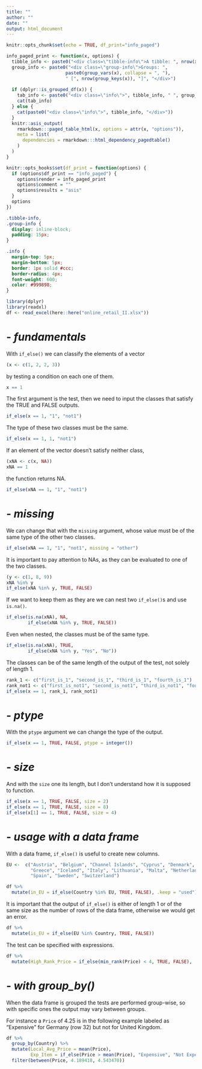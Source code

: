 ---
title: ""
author: ""
date: ""
output: html_document
---

```{r setup, include=FALSE}
knitr::opts_chunk$set(echo = TRUE, df_print="info_paged")
```

```{r, echo=FALSE}
info_paged_print <- function(x, options) {
  tibble_info <- paste0("<div class=\"tibble-info\">A tibble: ", nrow(x), " x ", ncol(x), "</div>")
  group_info <- paste0("<div class=\"group-info\">Groups: ", 
                      paste0(group_vars(x), collapse = ", "), 
                      " [", nrow(group_keys(x)), "]", "</div>")
  
  if (dplyr::is_grouped_df(x)) {
    tab_info <- paste0("<div class=\"info\">", tibble_info, " ", group_info, "</div>")
    cat(tab_info)
  } else {
    cat(paste0("<div class=\"info\">", tibble_info, "</div>"))
  }
  knitr::asis_output(
    rmarkdown:::paged_table_html(x, options = attr(x, "options")),
    meta = list(
      dependencies = rmarkdown:::html_dependency_pagedtable()
    )
  )
}

knitr::opts_hooks$set(df_print = function(options) {
  if (options$df_print == "info_paged") {
    options$render = info_paged_print
    options$comment = ""
    options$results = "asis"
  }
  options
})
```

```{css, echo=FALSE}
.tibble-info,
.group-info {
  display: inline-block;
  padding: 15px;
}

.info {
  margin-top: 5px;
  margin-bottom: 5px;
  border: 1px solid #ccc;
  border-radius: 4px;
  font-weight: 600;
  color: #999898;
}
```

```{r, message = FALSE, echo=FALSE}
library(dplyr)
library(readxl)
df <- read_excel(here::here("online_retail_II.xlsx"))
```

# - *fundamentals*

With `if_else()` we can classify the elements of a vector

```{r, df_print = "paged"}
(x <- c(1, 2, 2, 3))
```

by testing a condition on each one of them.

```{r, df_print = "paged"}
x == 1
```

The first argument is the test, then we need to input the classes that satisfy the TRUE and FALSE outputs.

```{r, df_print = "paged"}
if_else(x == 1, "1", "not1")
```

The type of these two classes must be the same.

```{r, error = TRUE, df_print = "paged"}
if_else(x == 1, 1, "not1")
```

If an element of the vector doesn't satisfy neither class, 

```{r, df_print = "paged"}
(xNA <- c(x, NA))
xNA == 1
```

the function returns NA.

```{r, df_print = "paged"}
if_else(xNA == 1, "1", "not1")
```

# - *missing*

We can change that with the `missing` argument, whose value must be of the same type of the other two classes.

```{r, df_print = "paged"}
if_else(xNA == 1, "1", "not1", missing = "other")
```

It is important to pay attention to NAs, as they can be evaluated to one of the two classes.

```{r, df_print = "paged"}
(y <- c(1, 8, 9))
xNA %in% y
if_else(xNA %in% y, TRUE, FALSE)
```

If we want to keep them as they are we can nest two `if_else()`s and use `is.na()`.

```{r, df_print = "paged"}
if_else(is.na(xNA), NA, 
        if_else(xNA %in% y, TRUE, FALSE))
```

Even when nested, the classes must be of the same type.

```{r, error = TRUE, df_print = "paged"}
if_else(is.na(xNA), TRUE, 
        if_else(xNA %in% y, "Yes", "No"))
```

The classes can be of the same length of the output of the test, not solely of length 1.

```{r, df_print = "paged"}
rank_1 <- c("first_is_1", "second_is_1", "third_is_1", "fourth_is_1")
rank_not1 <- c("first_is_not1", "second_is_not1", "third_is_not1", "fourth_is_not1")
if_else(x == 1, rank_1, rank_not1)
```

# - *ptype*

With the `ptype` argument we can change the type of the output.

```{r, df_print = "paged"}
if_else(x == 1, TRUE, FALSE, ptype = integer())
```

# - *size*

And with the `size` one its length, but I don't understand how it is supposed to function.

```{r, error = TRUE, df_print = "paged"}
if_else(x == 1, TRUE, FALSE, size = 2)
if_else(x == 1, TRUE, FALSE, size = 8)
if_else(x[1] == 1, TRUE, FALSE, size = 4)
```

# - *usage with a data frame*

With a data frame, `if_else()` is useful to create new columns.

```{r, df_print = "paged"}
EU <-  c("Austria", "Belgium", "Channel Islands", "Cyprus", "Denmark", "EIRE", "Finland", "France", "Germany", 
         "Greece", "Iceland", "Italy", "Lithuania", "Malta", "Netherlands", "Norway", "Poland", "Portugal", 
         "Spain", "Sweden", "Switzerland")
```
```{r}
df %>%
  mutate(in_EU = if_else(Country %in% EU, TRUE, FALSE), .keep = "used")
```

It is important that the output of `if_else()` is either of length 1 or of the same size as the number of rows of the data frame, otherwise we would get an error.

```{r, error = TRUE}
df %>%
  mutate(is_EU = if_else(EU %in% Country, TRUE, FALSE))
```

The test can be specified with expressions.

```{r}
df %>%
  mutate(High_Rank_Price = if_else(min_rank(Price) < 4, TRUE, FALSE), .keep = "used")
```

# - *with group_by()*

When the data frame is grouped the tests are performed group-wise, so with specific ones the output may vary between groups.

For instance a `Price` of 4.25 is in the following example labeled as "Expensive" for Germany (row 32) but not for United Kingdom.

```{r}
df %>%
  group_by(Country) %>%
  mutate(Local_Avg_Price = mean(Price),
         Exp_Item = if_else(Price > mean(Price), "Expensive", "Not Expensive"), .keep = "used") %>%
  filter(between(Price, 4.189418, 4.543470))
```